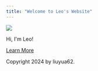 ```yaml
---
title: "Welcome to Leo's Website"
---
```


```{=html}
<html lang="en">

<head>
  <meta charset="UTF-8">
  <meta name="viewport" content="width=device-width, initial-scale=1.0">
  <title>Home</title>
  <link rel="stylesheet" href="style.css">
</head>

<body>

  <main>
    <div class="picture">
      <img src="portrait.jpeg">
    </div>
    <p class="name">Hi, I'm Leo!</p>
    <a href="./about.html" class="learn_more">Learn More</a>
  </main>

  <footer>
    <p> Copyright 2024 by liuyua62. </p>
  </footer>
</body>

</html>
```
